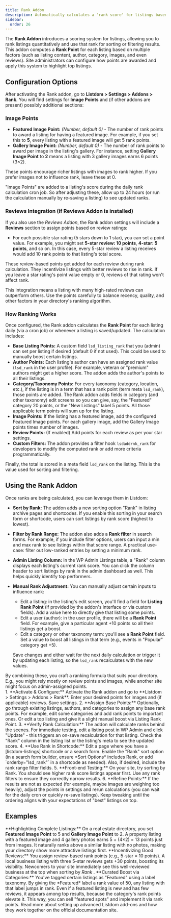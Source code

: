 ```yaml
---
title: Rank Addon
description: Automatically calculates a 'rank score' for listings based on various factors, enabling sorting and filtering of listings by rank.
sidebar:
  order: 26
---
```



The **Rank Addon** introduces a scoring system for listings, allowing you to rank listings quantitatively and use that rank for sorting or filtering results. This addon computes a **Rank Point** for each listing based on multiple factors (such as listing content, author, category, images, and even reviews). Site administrators can configure how points are awarded and apply this system to highlight top listings.

## Configuration Options

After activating the Rank addon, go to **Listdom > Settings > Addons > Rank**. You will find settings for **Image Points** and (if other addons are present) possibly additional sections:

### Image Points

- **Featured Image Point:** *(Number, default 0)* - The number of rank points to award a listing for having a featured image. For example, if you set this to **5**, every listing with a featured image will get 5 rank points.
- **Gallery Image Point:** *(Number, default 0)* - The number of rank points to award per image in the listing's gallery. For instance, setting **Gallery Image Point** to **2** means a listing with 3 gallery images earns 6 points (3×2).

These points encourage richer listings with images to rank higher. If you prefer images not to influence rank, leave these at 0.

<Aside type="note">
"Image Points" are added to a listing's score during the daily rank calculation cron job. So after adjusting these, allow up to 24 hours (or run the calculation manually by re-saving a listing) to see updated ranks.
</Aside>

### Reviews Integration (if Reviews Addon is installed)

If you also use the *Reviews Addon*, the Rank addon settings will include a **Reviews** section to assign points based on review ratings:

- For each possible star rating (5 stars down to 1 star), you can set a point value. For example, you might set **5-star review: 10 points**, **4-star: 5 points**, and so on. In this case, every 5-star review a listing receives would add 10 rank points to that listing's total score.
  
These review-based points get added for each review during rank calculation. They incentivize listings with better reviews to rise in rank. If you leave a star rating's point value empty or 0, reviews of that rating won't affect rank.

<Aside type="tip">
This integration means a listing with many high-rated reviews can outperform others. Use the points carefully to balance recency, quality, and other factors in your directory's ranking algorithm.
</Aside>

### How Ranking Works

Once configured, the Rank addon calculates the **Rank Point** for each listing daily (via a cron job) or whenever a listing is saved/updated. The calculation includes:

- **Base Listing Points:** A custom field `lsd_listing_rank` that you (admin) can set per listing if desired (default 0 if not used). This could be used to manually boost certain listings.
- **Author Points:** Each listing's author can have an assigned rank value (`lsd_rank` in the user profile). For example, veteran or "premium" authors might get a higher score. The addon adds the author's points to all their listings.
- **Category/Taxonomy Points:** For every taxonomy (category, location, etc.), if the listing is in a term that has a rank point (term meta `lsd_rank`), those points are added. The Rank addon adds fields in category (and other taxonomy) edit screens so you can give, say, the "Featured" category 20 points, or the "New Listings" label 5 points. All those applicable term points will sum up for the listing.
- **Image Points:** If the listing has a featured image, add the configured Featured Image points. For each gallery image, add the Gallery Image points times number of images.
- **Review Points:** (If enabled) Add points for each review as per your star settings.
- **Custom Filters:** The addon provides a filter hook `lsdaddrnk_rank` for developers to modify the computed rank or add more criteria programmatically. 

Finally, the total is stored in a meta field `lsd_rank` on the listing. This is the value used for sorting and filtering.

## Using the Rank Addon

Once ranks are being calculated, you can leverage them in Listdom:

- **Sort by Rank:** The addon adds a new sorting option "Rank" in listing archive pages and shortcodes. If you enable this sorting in your search form or shortcode, users can sort listings by rank score (highest to lowest).
- **Filter by Rank Range:** The addon also adds a **Rank filter** in search forms. For example, if you include filter options, users can input a min and max rank to see listings within that score range. A practical use-case: filter out low-ranked entries by setting a minimum rank.
- **Admin Listing Column:** In the WP Admin Listings table, a "Rank" column displays each listing's current rank score. You can click the column header to sort listings by rank in the admin dashboard as well. This helps quickly identify top performers.
- **Manual Rank Adjustment:** You can manually adjust certain inputs to influence rank:
  - Edit a listing: in the listing's edit screen, you'll find a field for **Listing Rank Point** (if provided by the addon's interface or via custom fields). Add a value here to directly give that listing some points.
  - Edit a user (author): in the user profile, there will be a **Rank Point** field. For example, give a particular agent +10 points so all their listings get a boost.
  - Edit a category or other taxonomy term: you'll see a **Rank Point** field. Set a value to boost all listings in that term (e.g., events in "Popular" category get +5).
  
  Save changes and either wait for the next daily calculation or trigger it by updating each listing, so the `lsd_rank` recalculates with the new values.

<Aside type="note">
By combining these, you craft a ranking formula that suits your directory. E.g., you might rely mostly on review points and images, while another site might focus on admin-assigned points.
</Aside>

<Steps>
1. **Activate & Configure:** Activate the Rank addon and go to **Listdom > Settings > Addons > Rank**. Enter your desired points for images and (if applicable) reviews. Save settings.
2. **Assign Base Points:** Optionally, go through existing listings, authors, and categories to assign any base rank points. For example, edit some categories and add rank points to important ones. Or edit a top listing and give it a slight manual boost via Listing Rank Point.
3. **Verify Rank Calculation:** The addon will calculate ranks behind the scenes. For immediate testing, edit a listing post in WP Admin and click "Update" - this triggers an on-save recalculation for that listing. Check the "Rank" column in the listing list or the listing's meta to see the updated score.
4. **Use Rank in Shortcode:** Edit a page where you have a [listdom-listings] shortcode or a search form. Enable the "Rank" sort option (in a search form builder, ensure *Sort Options* includes Rank, or add `orderby="lsd_rank"` in a shortcode as needed). Also, if desired, include the rank range filter fields.
5. **Front-end Testing:** On your site, try sorting by Rank. You should see higher rank score listings appear first. Use any rank filters to ensure they correctly narrow results.
6. **Refine Points:** If the results are not as expected (for example, maybe images are weighing too heavily), adjust the points in settings and rerun calculations (you can wait for the daily cron or quickly re-save listings). Keep tweaking until the ordering aligns with your expectations of "best" listings on top.
</Steps>

## Examples

<CardGrid>
  <Card>
    **Highlighting Complete Listings:** On a real estate directory, you set <strong>Featured Image Point</strong> to 5 and <strong>Gallery Image Point</strong> to 2. A property listing with a featured image and 4 gallery photos earns 5 + (4×2) = 13 points just from images. It naturally ranks above a similar listing with no photos, making your directory show more attractive listings first.
  </Card>
  <Card>
    **Incentivizing Good Reviews:** You assign review-based rank points (e.g., 5-star = 10 points). A local business listing with three 5-star reviews gets +30 points, boosting its visibility. Newcomers to your site immediately see this well-reviewed business at the top when sorting by <em>Rank</em> <Badge text="Top Rated" />.
  </Card>
  <Card>
    **Curated Boost via Categories:** You've tagged certain listings as "Featured" using a label taxonomy. By giving the *Featured* label a rank value of 50, any listing with that label jumps in rank. Even if a featured listing is new and has few reviews, it appears among top results, because the category's rank points elevate it. This way, you can sell "featured spots" and implement it via rank points.
  </Card>
</CardGrid>

<LinkCard href="https://listdom.net" title="Listdom Add-ons Documentation">
  Read more about setting up advanced Listdom add-ons and how they work together on the official documentation site.
</LinkCard>
